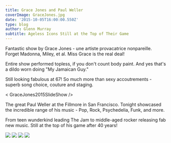 ---
title: Grace Jones and Paul Weller
coverImage: GraceJones.jpg
date: '2015-10-05T16:00:00.550Z'
type: blog
author: Glenn Murray
subtitle: Ageless Icons Still at the Top of Their Game
---


Fantastic show by Grace Jones - une artiste provacatrice nonpareille. Forget Madonna, Miley, et al.
Miss Grace is the real deal!

Entire show performed topless, if you don't count body paint. And yes that's a dildo worn doing "My Jamaican Guy."

Still looking fabulous at 67! So much more than sexy accoutrements - superb song choice, couture and staging.

< GraceJones2015SlideShow />


The great Paul Weller at the Fillmore in San Francisco. Tonight showcased the incredible range of his music - Pop, Rock, Psychedelia,  Funk, and more.

From teen wunderkind leading The Jam to middle-aged rocker releasing fab new music. Still at the top of his game after 40 years!

<Image src="IMG_1449.jpeg"  />
<Image src="IMG_1456.jpeg"  />
<Image src="IMG_1469.jpeg"  />
<Image src="IMG_1488.jpeg"  />